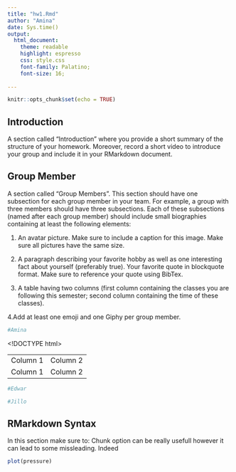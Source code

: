 ```yaml
---
title: "hw1.Rmd"
author: "Amina"
date: Sys.time()
output: 
  html_document:
    theme: readable
    highlight: espresso
    css: style.css
    font-family: Palatino;
    font-size: 16; 
        
---
```


```r
knitr::opts_chunk$set(echo = TRUE)
```

## Introduction

A section called "Introduction" where you provide a short summary of the structure of your homework. Moreover, record a short video to introduce your group and include it in your RMarkdown document.

## Group Member

A section called "Group Members". This section should have one subsection for each group member in your team. For example, a group with three members should have three subsections. Each of these subsections (named after each group member) should include small biographies containing at least the following elements:

1. An avatar picture. Make sure to include a caption for this image. Make sure all pictures have the same size.

2. A paragraph describing your favorite hobby as well as one interesting fact about yourself (preferably true).
Your favorite quote in blockquote format. Make sure to reference your quote using BibTex.

3. A table having two columns (first column containing the classes you are following this semester; second column containing the time of these classes).

4.Add at least one emoji and one Giphy per group member.

```r
#Amina

```

<!DOCTYPE html>
<html>
<head>
<title>HTML Table Example</title>
</head>
<body>
<table>
  <tr> 
    <td>Column 1</td>
    <td>Column 2</td>
  </tr>
  <tr> 
    <td>Column 1</td>
    <td>Column 2</td>
</tr>
</table>
</body>
</html>
```r
#Edwar
```

```r
#Jillo
```


## RMarkdown Syntax

In this section make sure to:
Chunk option can be really usefull however it can lead to some missleading. Indeed

```r
plot(pressure)
```

